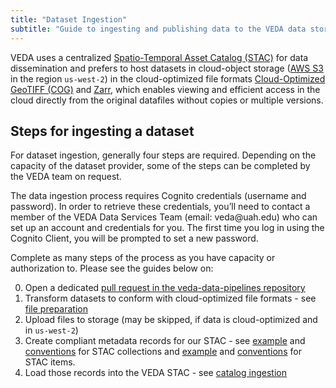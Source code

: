 ```yaml
---
title: "Dataset Ingestion"
subtitle: "Guide to ingesting and publishing data to the VEDA data store & STAC API"
---
```


VEDA uses a centralized [Spatio-Temporal Asset Catalog (STAC)](https://stacspec.org/) for data dissemination and prefers to host datasets in cloud-object storage ([AWS S3](https://aws.amazon.com/s3/) in the region `us-west-2`)
in the cloud-optimized file formats [Cloud-Optimized GeoTIFF (COG)](https://www.cogeo.org/) and [Zarr](https://zarr.dev/), which enables viewing and efficient access in the cloud directly
from the original datafiles without copies or multiple versions.


## Steps for ingesting a dataset

For dataset ingestion, generally four steps are required. Depending on the capacity of the dataset provider, some of the steps can be completed by the VEDA team on request.

The data ingestion process requires Cognito credentials (username and password). In order to retrieve these credentials, you'll need to contact a member of the VEDA Data Services Team (email: veda@uah.edu) who can set up an account and credentials for you. The first time you log in using the Cognito Client, you will be prompted to set a new password.

Complete as many steps of the process as you have capacity or authorization to. Please see the guides below on: 

0. Open a dedicated [pull request in the veda-data-pipelines repository](https://github.com/NASA-IMPACT/veda-data-pipelines/issues/new?assignees=&labels=dataset&template=add-new-dataset-simple.md&title=Add+%3Cdataset+title%3E)
1. Transform datasets to conform with cloud-optimized file formats - see [file preparation](./file-preparation.qmd)
2. Upload files to storage (may be skipped, if data is cloud-optimized and in `us-west-2`)
3. Create compliant metadata records for our STAC - see [example](/notebooks/veda-operations/stac-collection-creation.html) and [conventions](./stac-collection-conventions.qmd) for STAC collections
and [example](/notebooks/veda-operations/stac-item-creation.html) and [conventions](./stac-item-conventions.qmd) for STAC items.
4. Load those records into the VEDA STAC - see [catalog ingestion](./catalog-ingestion.qmd)